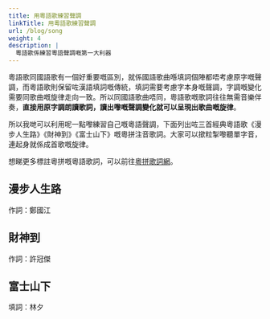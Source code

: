 ```yaml
---
title: 用粵語歌練習聲調
linkTitle: 用粵語歌練習聲調
url: /blog/song
weight: 4
description: |
  粵語歌係練習粵語聲調嘅第一大利器
---
```



粵語歌同國語歌有一個好重要嘅區別，就係國語歌曲喺填詞個陣都唔考慮原字嘅聲調，而粵語歌則保留咗漢語填詞嘅傳統，填詞需要考慮字本身嘅聲調，字調嘅變化需要同歌曲嘅旋律走向一致。所以同國語歌曲唔同，粵語歌嘅歌詞往往無需音樂伴奏，**直接用原字調朗讀歌詞，讀出嚟嘅聲調變化就可以呈現出歌曲嘅旋律**。

所以我哋可以利用呢一點嚟練習自己嘅粵語聲調，下面列出咗三首經典粵語歌《漫步人生路》《財神到》《富士山下》嘅粵拼注音歌詞。大家可以撳粒掣嚟聽單字音，連起身就係成首歌嘅旋律。

想睇更多標註粵拼嘅粵語歌詞，可以前往[粵拼歌詞網](https://jyut6.com/)。

## 漫步人生路

作詞：鄭國江

<SampleText sample="maanboujansanglou" />

## 財神到

作詞：許冠傑

<SampleText sample="coisandou" />

## 富士山下

填詞：林夕

<SampleText sample="fusisaanhaa" />
